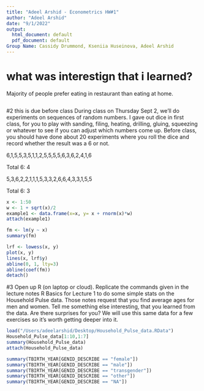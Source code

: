 ```yaml
---
title: "Adeel Arshid - Econometrics HW#1"
author: "Adeel Arshid"
date: "9/1/2022"
output:
  html_document: default
  pdf_document: default
Group Name: Cassidy Drummond, Kseniia Huseinova, Adeel Arshid
---
```



# what was interestign that i learned?

Majority of people prefer eating in restaurant than eating at home. 

```r
```

#2 this is due before class During class on Thursday Sept 2, we’ll do experiments on sequences of random numbers. I gave out dice in first class, for you to play with sanding, filing, heating, drilling, gluing, squeezing or whatever to see if you can adjust which numbers come up. Before class, you should have done about 20 experiments where you roll the dice and record whether the result was a 6 or not.

6,1,5,5,3,5,1,1,2,5,5,5,5,6,3,6,2,4,1,6

Total 6: 4

5,3,6,2,2,1,1,1,5,3,3,2,6,6,4,3,3,1,5,5

Total 6: 3



```r
x <- 1:50
w <- 1 + sqrt(x)/2
example1 <- data.frame(x=x, y= x + rnorm(x)*w)
attach(example1)

fm <- lm(y ~ x)
summary(fm)

lrf <- lowess(x, y)
plot(x, y)
lines(x, lrf$y)
abline(0, 1, lty=3)
abline(coef(fm))
detach()
```

#3  Open up R (on laptop or cloud). Replicate the commands given in the lecture notes R Basics for Lecture 1 to do some simple stats on the Household Pulse data. Those notes request that you find average ages for men and women. Tell me something else interesting, that you learned from the data. Are there surprises for you? We will use this same data for a few exercises so it’s worth getting deeper into it.

```r
load("/Users/adeelarshid/Desktop/Household_Pulse_data.RData")
Household_Pulse_data[1:10,1:7]
summary(Household_Pulse_data)
attach(Household_Pulse_data)

summary(TBIRTH_YEAR[GENID_DESCRIBE == "female"])
summary(TBIRTH_YEAR[GENID_DESCRIBE == "male"])
summary(TBIRTH_YEAR[GENID_DESCRIBE == "transgender"])
summary(TBIRTH_YEAR[GENID_DESCRIBE == "other"])
summary(TBIRTH_YEAR[GENID_DESCRIBE == "NA"])
```

